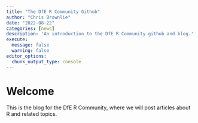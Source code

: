 ```yaml
---
title: "The DfE R Community Github"
author: "Chris Brownlie"
date: "2022-08-22"
categories: [news]
description: 'An introduction to the DfE R Community github and blog.'
execute: 
  message: false
  warning: false
editor_options: 
  chunk_output_type: console
---
```


# Welcome
This is the blog for the DfE R Community, where we will post articles about R and related topics.